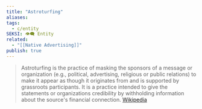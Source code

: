 ```yaml
---
title: "Astroturfing"
aliases: 
tags:
  - c/entity
SEKSI: 👁️‍🗨️ Entity
related:
  - "[[Native Advertising]]"
publish: true
---
```



> Astroturfing is the practice of masking the sponsors of a message or organization (e.g., political, advertising, religious or public relations) to make it appear as though it originates from and is supported by grassroots participants. It is a practice intended to give the statements or organizations credibility by withholding information about the source's financial connection.
> [Wikipedia](https://en.wikipedia.org/wiki/Astroturfing)
